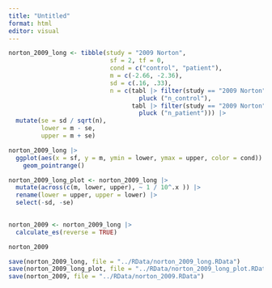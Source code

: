 ```yaml
---
title: "Untitled"
format: html
editor: visual
---
```


```r
norton_2009_long <- tibble(study = "2009 Norton", 
                            sf = 2, tf = 0, 
                            cond = c("control", "patient"), 
                            m = c(-2.66, -2.36), 
                            sd = c(.16, .33), 
                            n = c(tabl |> filter(study == "2009 Norton") |> 
                                    pluck ("n_control"),
                                  tabl |> filter(study == "2009 Norton") |> 
                                    pluck ("n_patient"))) |> 
  mutate(se = sd / sqrt(n), 
         lower = m - se, 
         upper = m + se) 

norton_2009_long |>
  ggplot(aes(x = sf, y = m, ymin = lower, ymax = upper, color = cond)) +
    geom_pointrange() 
```

```r
norton_2009_long_plot <- norton_2009_long |> 
  mutate(across(c(m, lower, upper), ~ 1 / 10^.x )) |> 
  rename(lower = upper, upper = lower) |> 
  select(-sd, -se)
  
```

```r
norton_2009 <- norton_2009_long |> 
  calculate_es(reverse = TRUE)

norton_2009
```

```r
save(norton_2009_long, file = "../RData/norton_2009_long.RData")
save(norton_2009_long_plot, file = "../RData/norton_2009_long_plot.RData")
save(norton_2009, file = "../RData/norton_2009.RData")
```
